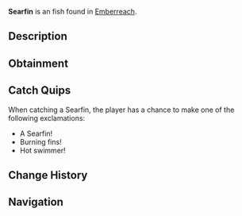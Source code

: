 {{FishInfobox
|image          = Searfin.png
|rarity         = Unusual
|sea            = Second Sea
|location       = [[Emberreach]]
|sublocation    = 
|sources        = Fishing Rod
|radar_location = 
|prog_speed     = -9
|xp             = 78
|weather        = Clear
|time           = Day
|season         = Summer
|bait           = Coal
|base_weight    = 630
|base_value     = 168
|weight_range   = 378
|base_chance    = 74
|base_resil     = 43
}}
'''Searfin''' is an {{Rarity|Unusual}} fish found in [[Emberreach]].

== Description ==
{{Description|A sleek fish, its fins shimmering with the heat of scorched tides.|Bestiary Entry}}

== Obtainment ==
{{Description|It glides where the sun ignites the stillness.|Bestiary Hint}}
{{Fish Availability|
Emberreach/Volcano
|top_rods      = 
Free Spirit Rod\262812.86\18391.5;
Trident Rod\259743.73\31476.3;
Leviathan's Fang Rod\256072.97\32867.84;
Azure Of Lagoon\230121.99\17589.04;
Egg Rod\202264.98\24690.24;
Verdant Shear Rod\196320.73\24268.8;
Nocturnal Rod\124725.11\127038.6;
Blazebringer Rod\197180.93\25308.84;
Great Dreamer Rod\193751.56\24868.67;
Scurvy Rod\154110.49\19365.2;
Haunted Rod\150579.22\18814.55;
No-Life Rod\193033.88\23723.62;
Seraphic Rod\173772.46\21058.12;
Ethereal Prism Rod\171547.65\13177.98;
Challenger's Rod\166873.96\20467.69;
Rod Of The Forgotten Fang\164227.9\19926.06;
Depthseeker Rod\163128.76\20441.45;
Rod Of The Exalted One\160852.12\19884.24;
Avalanche Rod\158496.59\20434.95;
Rod Of The Depths\157912.85\19238.6;
Volcanic Rod\157871.45\19540.63;
Zeus Rod\157012.19\19434.28;
Steady Rod\152294.34\18433.64
|recommended   = Free Spirit Rod
}}

== Catch Quips ==
When catching a Searfin, the player has a chance to make one of the following exclamations:
* A Searfin!
* Burning fins!
* Hot swimmer!

== Change History ==
{{Change History|{{subst:Current Version}}}}

== Navigation ==
{{Fish Navbox|Emberreach}}